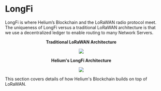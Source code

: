 

# LongFi

LongFi is where Helium’s Blockchain and the LoRaWAN radio protocol meet. The uniqueness of LongFi versus a traditional LoRaWAN architecture is that we use a decentralized ledger to enable routing to many Network Servers.
<p style="text-align: center;"><b> Traditional LoRaWAN Architecture </b></p> 
<p align="center">
<img src={Lorawan_Arch}/>
</p>

<p style="text-align: center;"><b> Helium's LongFi Architecture </b></p> 
<p align="center">
<img src={LongFi_Arch}/>
</p>

This section covers details of how Helium's Blockchain builds on top of LoRaWAN.